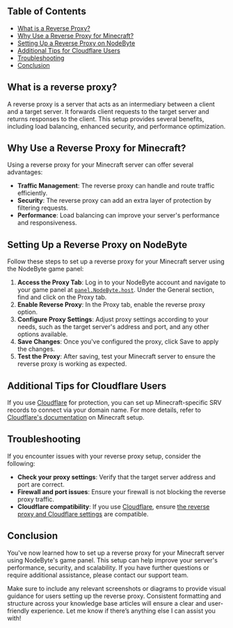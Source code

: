 ## Table of Contents

- [What is a Reverse Proxy?](#what-is-a-reverse-proxy)
- [Why Use a Reverse Proxy for Minecraft?](#why-use-a-reverse-proxy-for-minecraft)
- [Setting Up a Reverse Proxy on NodeByte](#setting-up-a-reverse-proxy-on-nodebyte)
- [Additional Tips for Cloudflare Users](#additional-tips-for-cloudflare-users)
- [Troubleshooting](#troubleshooting)
- [Conclusion](#conclusion)

## What is a reverse proxy?

A reverse proxy is a server that acts as an intermediary between a client and a target server. It forwards client requests to the target server and returns responses to the client. This setup provides several benefits, including load balancing, enhanced security, and performance optimization.

## Why Use a Reverse Proxy for Minecraft?
Using a reverse proxy for your Minecraft server can offer several advantages:

- **Traffic Management**: The reverse proxy can handle and route traffic efficiently.
- **Security**: The reverse proxy can add an extra layer of protection by filtering requests.
- **Performance**: Load balancing can improve your server's performance and responsiveness.

## Setting Up a Reverse Proxy on NodeByte

Follow these steps to set up a reverse proxy for your Minecraft server using the NodeByte game panel:

1. **Access the Proxy Tab**: Log in to your NodeByte account and navigate to your game panel at [`panel.NodeByte.host`](https://panel.nodebyte.host). Under the General section, find and click on the Proxy tab.
2. **Enable Reverse Proxy**: In the Proxy tab, enable the reverse proxy option.
3. **Configure Proxy Settings**: Adjust proxy settings according to your needs, such as the target server's address and port, and any other options available.
4. **Save Changes**: Once you've configured the proxy, click Save to apply the changes.
5. **Test the Proxy**: After saving, test your Minecraft server to ensure the reverse proxy is working as expected.

## Additional Tips for Cloudflare Users

If you use [Cloudflare](https://cloudflare.com) for protection, you can set up Minecraft-specific SRV records to connect via your domain name. For more details, refer to [Cloudflare's documentation](https://community.cloudflare.com/t/setting-up-minecraft-srv-records-on-cloudflare-connect-via-your-domain-name/636757) on Minecraft setup.

## Troubleshooting

If you encounter issues with your reverse proxy setup, consider the following:

- **Check your proxy settings**: Verify that the target server address and port are correct.
- **Firewall and port issues**: Ensure your firewall is not blocking the reverse proxy traffic.
- **Cloudflare compatibility**: If you use [Cloudflare](https://cloudflare.com), ensure [the reverse proxy and Cloudflare settings](https://community.cloudflare.com/t/setting-up-minecraft-srv-records-on-cloudflare-connect-via-your-domain-name/636757) are compatible.

## Conclusion
You've now learned how to set up a reverse proxy for your Minecraft server using NodeByte's game panel. This setup can help improve your server's performance, security, and scalability. If you have further questions or require additional assistance, please contact our support team.

Make sure to include any relevant screenshots or diagrams to provide visual guidance for users setting up the reverse proxy. Consistent formatting and structure across your knowledge base articles will ensure a clear and user-friendly experience. Let me know if there’s anything else I can assist you with!
